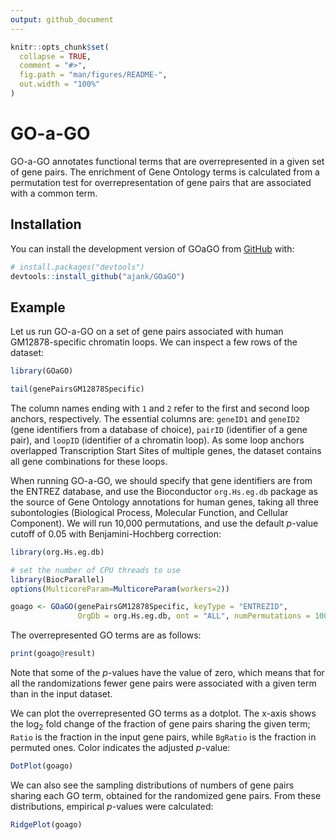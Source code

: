 ```yaml
---
output: github_document
---
```


<!-- README.md is generated from README.Rmd. Please edit that file -->

```r
knitr::opts_chunk$set(
  collapse = TRUE,
  comment = "#>",
  fig.path = "man/figures/README-",
  out.width = "100%"
)
```

# GO-a-GO

<!-- badges: start -->
<!-- badges: end -->

GO-a-GO annotates functional terms that are overrepresented in a given set of
gene pairs. The enrichment of Gene Ontology terms is calculated from a
permutation test for overrepresentation of gene pairs that are associated with a
common term.

## Installation

You can install the development version of GOaGO from [GitHub](https://github.com/) with:

``` r
# install.packages("devtools")
devtools::install_github("ajank/GOaGO")
```

## Example

Let us run GO-a-GO on a set of gene pairs associated with human GM12878-specific
chromatin loops. We can inspect a few rows of the dataset:

```r
library(GOaGO)

tail(genePairsGM12878Specific)
```

The column names ending with `1` and `2` refer to the first and second loop
anchors, respectively. The essential columns are: `geneID1` and `geneID2` (gene
identifiers from a database of choice), `pairID` (identifier of a gene pair),
and `loopID` (identifier of a chromatin loop).  As some loop anchors overlapped
Transcription Start Sites of multiple genes, the dataset contains all gene
combinations for these loops.

When running GO-a-GO, we should specify that gene identifiers are from the
ENTREZ database, and use the Bioconductor `org.Hs.eg.db` package as the source
of Gene Ontology annotations for human genes, taking all three subontologies
(Biological Process, Molecular Function, and Cellular Component). We will run
10,000 permutations, and use the default *p*-value cutoff of 0.05 with
Benjamini-Hochberg correction:

```r
library(org.Hs.eg.db)

# set the number of CPU threads to use
library(BiocParallel)
options(MulticoreParam=MulticoreParam(workers=2))

goago <- GOaGO(genePairsGM12878Specific, keyType = "ENTREZID",
               OrgDb = org.Hs.eg.db, ont = "ALL", numPermutations = 10000L)
```

The overrepresented GO terms are as follows:

```r
print(goago@result)
```

Note that some of the *p*-values have the value of zero, which means that for
all the randomizations fewer gene pairs were associated with a given term than
in the input dataset.

We can plot the overrepresented GO terms as a dotplot. The x-axis shows the
log~2~ fold change of the fraction of gene pairs sharing the given term; `Ratio`
is the fraction in the input gene pairs, while `BgRatio` is the fraction in
permuted ones. Color indicates the adjusted *p*-value:

```r
DotPlot(goago)
```

We can also see the sampling distributions of numbers of gene pairs sharing each
GO term, obtained for the randomized gene pairs. From these distributions,
empirical *p*-values were calculated:

```r
RidgePlot(goago)
```
